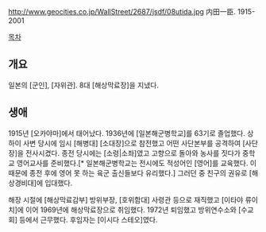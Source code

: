 http://www.geocities.co.jp/WallStreet/2687/jsdf/08utida.jpg
内田一臣. 1915-2001

[[목차]]
== 개요 ==
일본의 [군인], [자위관]. 8대 [해상막료장]을 지냈다.
== 생애 ==
1915년 [오카야마]에서 태어났다. 1936년에 [일본해군병학교]를 63기로 졸업했다. 상하이 사변 당시에 임시 [해병대] [소대장]으로 참전했고 어떤 사단본부를 공격하여 [사단장]을 전사시켰다. 종전 당시에는 [소령|소좌]였고 고향으로 돌아와 농사를 짓다가 중학교 영어교사를 준비했다.[* 일본해군병학교는 전시에도 적성어인 [영어]를 교육했다. 이때문에 종전 후에 영어 못 하는 육군 출신들보다 유리했다.] 그러던 중 친구의 권유로 [해상경비대]에 입대했다.

해장 시절에 [해상막료감부] 방위부장, [호위함대] 사령관 등으로 재직했고 [이타야 류이치]에 이어 1969년에 해상막료장으로 취임했다. 1972년 퇴임했고 방위연수소와 [수교회] 등에서 근무했다. 후임자는 [이시다 스테오]였다.
